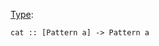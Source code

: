 {{DISPLAYTITLE:cat}}
[[Type signature|Type]]: <source inline>cat :: [Pattern a] -> Pattern a</source>